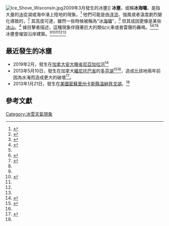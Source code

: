 [[File:Ice_Shove_Wisconsin.jpg|thumb]]2009年3月發生的冰壅]]
'''冰壅'''，或稱'''冰海嘯'''{{r|appledaily}}，是指大量的[[冰|冰]]從湖或海中湧上陸地的現象。<ref name=WLUK>{{cite web |last=Doran |first=Chad |title=Ice shoves cause damage on Lake Winnebago shoreline |url=http://www.fox11online.com/dpp/news/local/fox_cities/ice-shoves-cause-damage-on-lake-winnebago-shoreline |publisher=[[WLUK-TV|WLUK-TV]] |accessdate=2013-01-21 |language=en |deadurl=yes |archiveurl=https://web.archive.org/web/20130126005230/http://www.fox11online.com/dpp/news/local/fox_cities/ice-shoves-cause-damage-on-lake-winnebago-shoreline |archivedate=2013-01-26 }}</ref> 他們可能是由[[洋流|洋流]]、強風或者溫度劇烈變化導致的，<ref>{{cite web|title=Glossary for the letter i|url=http://www.crh.noaa.gov/glossary.php?letter=i|publisher=[[National_Oceanic_and_Atmospheric_Administration|National Oceanic and Atmospheric Administration]]|accessdate=2013-01-21|archive-date=2018-07-21|archive-url=https://web.archive.org/web/20180721052010/http://www.crh.noaa.gov/glossary.php?letter=i|dead-url=no}}</ref> 其高度可達{{convert|12|m|ft}}，雖然一些時候被稱為“冰[[海嘯|海嘯]]”，<ref name="autogenerated1">{{cite web |author=All Things Considered |url=http://www.npr.org/2013/05/14/183984438/ice-shove-damages-some-manitoba-homes-beyond-repair |title='Ice Shove' Damages Some Manitoba Homes Beyond Repair |publisher=NPR |date=2013-04-24 |accessdate=2013-05-15 |archive-date=2013-05-15 |archive-url=https://web.archive.org/web/20130515194636/http://www.npr.org/2013/05/14/183984438/ice-shove-damages-some-manitoba-homes-beyond-repair |dead-url=no }}</ref> 但其成因更像是某些[[冰山|冰山]]。<ref>{{cite web |url=http://www.cnn.com/2013/05/13/us/ice-tsunamis/index.html |title='Ice tsunamis' sweep into homes |publisher=CNN.com |date= |accessdate=2013-05-15 |archive-date=2019-02-27 |archive-url=https://web.archive.org/web/20190227120833/https://www.cnn.com/2013/05/13/us/ice-tsunamis/index.html |dead-url=no }}</ref> 據目擊者描述，這種現象伴隨著巨大的類似火車或者雷聲的轟鳴。<ref name=WLUK /><ref name="autogenerated2">{{cite news |url=http://www.cbc.ca/news/canada/manitoba/story/2013/05/13/mb-ochre-beach-ice-wall-manitoba.html |title=Winds whip up worry in Manitoba community hit by ice wall - Manitoba - CBC News |publisher=CBC News (Manitoba) |date=2013-05-13 |accessdate=2013-05-15 |language=en |archive-date=2013-05-15 |archive-url=https://web.archive.org/web/20130515034403/http://www.cbc.ca/news/canada/manitoba/story/2013/05/13/mb-ochre-beach-ice-wall-manitoba.html |dead-url=no }}</ref><ref name="autogenerated3">{{cite news |url=http://www.cbc.ca/news/canada/manitoba/story/2013/05/10/mb-ochre-river-beach-ice-wave-homes.html |title=Wall of ice destroys Manitoba homes, cottages |publisher=CBC News (Manitoba) |date=2013-05-10 |accessdate=2013-05-15 |language=en |archive-date=2013-05-15 |archive-url=https://web.archive.org/web/20130515034344/http://www.cbc.ca/news/canada/manitoba/story/2013/05/10/mb-ochre-river-beach-ice-wave-homes.html |dead-url=no }}</ref><ref name="autogenerated1"/> 冰壅會摧毀沿岸建築。<ref name=WLUK /><ref>{{cite web|url=http://www.youtube.com/watch?v=fX3PkXiYO4k|accessdate=2013-05-13|title=Ice Tsunami on Mille Lacs|archive-date=2013-05-12|archive-url=https://web.archive.org/web/20130512084430/http://www.youtube.com/watch?v=fX3PkXiYO4k&gl=US&hl=en|dead-url=no}}</ref><ref name="autogenerated1"/><ref name="autogenerated2"/><ref name="autogenerated3"/>

==最近發生的冰壅==
*2019年2月，發生在[[加拿大|加拿大]][[安大略省|安大略省]][[尼亞加拉河|尼亞加拉河]]<ref>{{cite news |url=https://www.facebook.com/uniladmag/videos/427340888034108/UzpfSTY0NTY2NjA4MjpWSzo0NjQxMjk3OTA3ODk4MjM/ |title=Waves Of Ice Crash Over Wall In Canada |publisher=Unilad Magazine |date=2019-02-25 |access-date=2019-02-26 |language=en }}</ref>
*2013年5月10日，發生在加拿大[[緬尼托巴省|緬尼托巴省]]的[[多芬湖|多芬湖]]<ref name=appledaily>{{cite news |url=http://hk.apple.nextmedia.com/international/art/20130514/18259236 |title=加國強風吹浮冰上岸 冰海嘯襲民居 |language=zh-hant |date=2013-05-14 |accessdate=2013-05-24 |publisher=[[蘋果日報_(香港)|蘋果日報]] |archive-date=2016-03-04 |archive-url=https://web.archive.org/web/20160304201532/http://hk.apple.nextmedia.com/international/art/20130514/18259236 |dead-url=no }}</ref><ref name="autogenerated2" />，造成比該地兩年前因為水淹而造成更大的破壞<ref name="cbc0110607">{{cite news |url=http://www.cbc.ca/news/canada/manitoba/story/2011/06/07/mb-dauphin-lake-flooding-manitoba.html |title=Flooding forces evacuations in Dauphin Lake |publisher=CBC News (Manitoba) |accessdate=2013-05-24 |language=en |archive-date=2013-05-15 |archive-url=https://web.archive.org/web/20130515111207/http://www.cbc.ca/news/canada/manitoba/story/2011/06/07/mb-dauphin-lake-flooding-manitoba.html |dead-url=no }}</ref>。
*2013年1月21日，發生在[[美國|美國]][[密蘇里州|密蘇里州]][[卡斯縣_(密蘇里州)|卡斯縣]][[溫納貝戈湖|溫納貝戈湖]]。<ref name=WLUK />

==參考文獻==
{{reflist}}

[[Category:冰雪天氣現象|Category:冰雪天氣現象]]